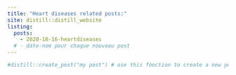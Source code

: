 ```yaml
---
title: "Heart diseases related posts:"
site: distill::distill_website
listing:
  posts:
    - 2020-10-16-heartdiseases
  # - date-nom pour chaque nouveau post
---
```


```r
#distill::create_post("my post") # use this fonction to create a new post
```

